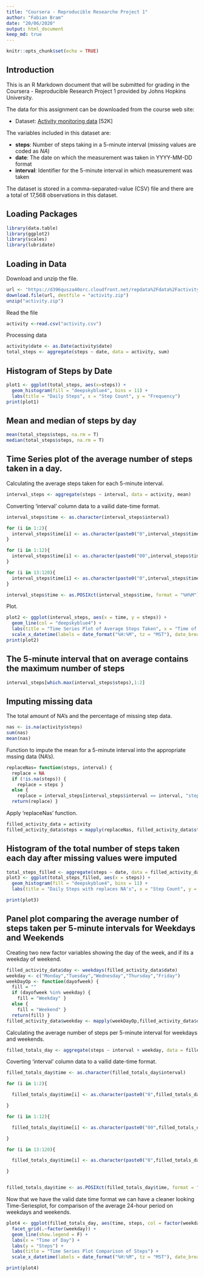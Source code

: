 ---
title: "Coursera - Reproducible Researche Project 1"
author: "Fabian Bram"
date: "20/06/2020"
output: html_document
keep_md: true
---


```{r setup, include=FALSE}
knitr::opts_chunk$set(echo = TRUE)
```


## Introduction
This is an R Markdown document that will be submitted for grading in the Coursera - Reproducible Research Project 1 provided by Johns Hopkins University.

The data for this assignment can be downloaded from the course web site:

* Dataset: [Activity monitoring data](https://d396qusza40orc.cloudfront.net/repdata%2Fdata%2Factivity.zip) [52K]

The variables included in this dataset are:

- **steps**: Number of steps taking in a 5-minute interval (missing values are coded as *NA*) </br>
- **date**: The date on which the measurement was taken in YYYY-MM-DD format </br>
- **interval**: Identifier for the 5-minute interval in which measurement was taken </br>

The dataset is stored in a comma-separated-value (CSV) file and there are a total of 17,568 observations in this dataset.


## Loading Packages
```{r message=FALSE}
library(data.table)
library(ggplot2)
library(scales)
library(lubridate)
```


## Loading in Data
Download and unzip the file.
```{r}
url <- "https://d396qusza40orc.cloudfront.net/repdata%2Fdata%2Factivity.zip"
download.file(url, destfile = "activity.zip")
unzip("activity.zip")
```

Read the file
```{r}

activity <-read.csv("activity.csv")

```

Processing data
```{r}
activity$date <- as.Date(activity$date)
total_steps <- aggregate(steps ~ date, data = activity, sum)
```

## Histogram of Steps by Date
```{r}
plot1 <- ggplot(total_steps, aes(x=steps)) +
  geom_histogram(fill = "deepskyblue4", bins = 11) +
  labs(title = "Daily Steps", x = "Step Count", y = "Frequency")
print(plot1)
```


## Mean and median of steps by day
```{r}

mean(total_steps$steps, na.rm = T)
median(total_steps$steps, na.rm = T)

```


## Time Series plot of the average number of steps taken in a day.
Calculating the average steps taken for each 5-minute interval.
```{r}
interval_steps <- aggregate(steps ~ interval, data = activity, mean)
```

Converting 'interval' column data to a vailid date-time format.
```{r}
interval_steps$time <- as.character(interval_steps$interval)

for (i in 1:2){
  interval_steps$time[i] <- as.character(paste0("0",interval_steps$time[i]))
}

for (i in 1:12){
  interval_steps$time[i] <- as.character(paste0("00",interval_steps$time[i]))
}

for (i in 13:120){
  interval_steps$time[i] <- as.character(paste0("0",interval_steps$time[i]))
}

interval_steps$time <- as.POSIXct(interval_steps$time, format = "%H%M")
```

Plot.
```{r}
plot2 <- ggplot(interval_steps, aes(x = time, y = steps)) +
  geom_line(col = "deepskyblue4") +
  labs(title = "Time Series Plot of Average Steps Taken", x = "Time of Day", y = "Steps") +
  scale_x_datetime(labels = date_format("%H:%M", tz = "MST"), date_breaks = "4 hours")
print(plot2)
```


## The 5-minute interval that on average contains the maximum number of steps
```{r}
interval_steps[which.max(interval_steps$steps),1:2]
```


## Imputing missing data
The total amount of NA's and the percentage of missing step data.
```{r}
nas <- is.na(activity$steps)
sum(nas)
mean(nas)
```

Function to impute the mean for a 5-minute interval into the appropriate mssing data (NA's).
```{r}
replaceNas= function(steps, interval) {
  replace = NA
  if (!is.na(steps)) { 
    replace = steps } 
  else {
    replace = interval_steps[interval_steps$interval == interval, "steps"]}
  return(replace) }
```

Apply 'replaceNas' function.
```{r}
filled_activity_data = activity
filled_activity_data$steps = mapply(replaceNas, filled_activity_data$steps, filled_activity_data$interval)
```


## Histogram of the total number of steps taken each day after missing values were imputed
```{r}
total_steps_filled <- aggregate(steps ~ date, data = filled_activity_data, sum)
plot3 <- ggplot(total_steps_filled, aes(x = steps)) + 
  geom_histogram(fill = "deepskyblue4", bins = 11) + 
  labs(title = "Daily Steps with replaces NA's", x = "Step Count", y = "Frequency")

print(plot3)
```


## Panel plot comparing the average number of steps taken per 5-minute intervals for Weekdays and Weekends
Creating two new factor variables showing the day of the week, and if its a weekday of weekend. 
```{r}
filled_activity_data$day <- weekdays(filled_activity_data$date)
weekday <- c("Monday","Tuesday","Wednesday","Thursday","Friday")
weekDayOp <- function(dayofweek) {
  fill = ""
  if (dayofweek %in% weekday) {
    fill = "Weekday" }
  else {
    fill = "Weekend" }
  return(fill) }
filled_activity_data$weekday <- mapply(weekDayOp,filled_activity_data$day)
```

Calculating the average number of steps per 5-minute interval for weekdays and weekends.
```{r}
filled_totals_day <- aggregate(steps ~ interval + weekday, data = filled_activity_data, mean)
```



Coverting 'interval' column data to a vailid date-time format.

```{r}

filled_totals_day$time <- as.character(filled_totals_day$interval)

for (i in 1:2){

  filled_totals_day$time[i] <- as.character(paste0("0",filled_totals_day$time[i]))

}

for (i in 1:12){

  filled_totals_day$time[i] <- as.character(paste0("00",filled_totals_day$time[i]))

}

for (i in 13:120){

  filled_totals_day$time[i] <- as.character(paste0("0",filled_totals_day$time[i]))

}


filled_totals_day$time <- as.POSIXct(filled_totals_day$time, format = "%H%M")

```

Now that we have the valid date time format we can have a cleaner looking Time-Seriesplot, for comparison of the average 24-hour period on weekdays and weekends.
```{r}
plot4 <- ggplot(filled_totals_day, aes(time, steps, col = factor(weekday))) +
  facet_grid(.~factor(weekday)) +
  geom_line(show.legend = F) +
  labs(x = "Time of Day") +
  labs(y = "Steps") +
  labs(title = "Time Series Plot Comparison of Steps") +
  scale_x_datetime(labels = date_format("%H:%M", tz = "MST"), date_breaks = "6 hours")

print(plot4)
```